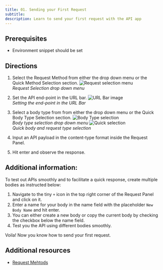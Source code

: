 ```yaml
---
title: 01. Sending your First Request
subtitle:
description: Learn to send your first request with the API app
---
```


## Prerequisites

- Environment snippet should be set

## Directions

1. Select the Request Method from either the drop down menu or the Quick Method Selection section.
![Request selection menu](../assets/action-01-1.png)<br />
_Request Selection drop down menu_

2. Set the API end-point in the URL bar.
![URL Bar image](../assets/action-01-2.png)<br />
_Setting the end-point in the URL Bar_

3. Select a body type from from either the drop down menu or the Quick Body Type Selection section.
![Body Type selection](../assets/action-01-3.png)<br />
_Body type selection drop down menu_
![Quick selection](../assets/action-01-4.png)<br />
_Quick body and request type selection_

4. Input an API payload in the content-type format inside the Request Panel.
5. Hit enter and observe the response.

## Additional information:

<!-- Include the commented section below in the Body Type Selector Impression.
When you're testing an API and want a quick response, you would want to create multiple bodies with different body types to facilitate a quick testing process. Firecamp has you covered. -->

To test out APIs smoothly and to facilitate a quick response, create multiple bodies as instructed below:

1. Navigate to the tiny `+` icon in the top right corner of the Request Panel and click on it.
2. Enter a name for your body in the name field with the placeholder `New Body Name` and hit enter.
3. You can either create a new body or copy the current body by checking the checkbox below the name field.
4. Test you the API using different bodies smoothly.

Voila! Now you know how to send your first request.

<!--## Short descriptive GIF (w ALT text)-->

## Additional resources
- [Request Mehtods](https://developer.mozilla.org/en-US/docs/Web/HTTP/Methods)
